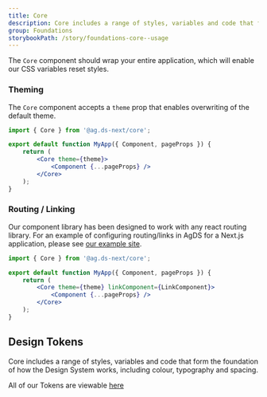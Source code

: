```yaml
---
title: Core
description: Core includes a range of styles, variables and code that form the foundation of how the Design System works, including colour, typography and spacing.
group: Foundations
storybookPath: /story/foundations-core--usage
---
```


The `Core` component should wrap your entire application, which will enable our CSS variables reset styles.

### Theming

The `Core` component accepts a `theme` prop that enables overwriting of the default theme.

```jsx
import { Core } from '@ag.ds-next/core';

export default function MyApp({ Component, pageProps }) {
	return (
		<Core theme={theme}>
			<Component {...pageProps} />
		</Core>
	);
}
```

### Routing / Linking

Our component library has been designed to work with any react routing library. For an example of configuring routing/links in AgDS for a Next.js application, please see [our example site](https://github.com/steelthreads/agds-next/tree/main/example-site/components/LinkComponent.tsx).

```jsx
import { Core } from '@ag.ds-next/core';

export default function MyApp({ Component, pageProps }) {
	return (
		<Core theme={theme} linkComponent={LinkComponent}>
			<Component {...pageProps} />
		</Core>
	);
}
```

## Design Tokens

Core includes a range of styles, variables and code that form the foundation of how the Design System works, including colour, typography and spacing.

All of our Tokens are viewable [here](https://steelthreads.github.io/agds-next/tokens)
